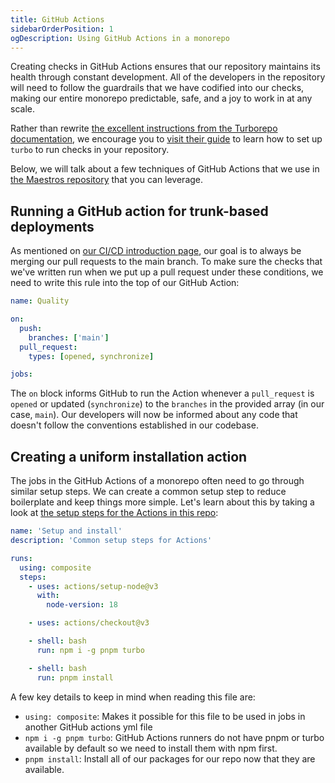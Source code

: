 ```yaml
---
title: GitHub Actions
sidebarOrderPosition: 1
ogDescription: Using GitHub Actions in a monorepo
---
```


Creating checks in GitHub Actions ensures that our repository maintains its health through constant development. All of the developers in the repository will need to follow the guardrails that we have codified into our checks, making our entire monorepo predictable, safe, and a joy to work in at any scale.

Rather than rewrite [the excellent instructions from the Turborepo documentation](https://turbo.build/repo/docs/ci/github-actions), we encourage you to [visit their guide](https://turbo.build/repo/docs/ci/github-actions) to learn how to set up `turbo` to run checks in your repository.

Below, we will talk about a few techniques of GitHub Actions that we use in [the Maestros repository](https://github.com/anthonyshew/maestros) that you can leverage.

## Running a GitHub action for trunk-based deployments

As mentioned on [our CI/CD introduction page](/monorepos/ci-cd), our goal is to always be merging our pull requests to the main branch. To make sure the checks that we've written run when we put up a pull request under these conditions, we need to write this rule into the top of our GitHub Action:

```yml filename=".github/workflows.quality.yml"
name: Quality

on:
  push:
    branches: ['main']
  pull_request:
    types: [opened, synchronize]

jobs:
```

The `on` block informs GitHub to run the Action whenever a `pull_request` is `opened` or updated (`synchronize`) to the `branches` in the provided array (in our case, `main`). Our developers will now be informed about any code that doesn't follow the conventions established in our codebase.

## Creating a uniform installation action

The jobs in the GitHub Actions of a monorepo often need to go through similar setup steps. We can create a common setup step to reduce boilerplate and keep things more simple. Let's learn about this by taking a look at [the setup steps for the Actions in this repo](https://github.com/anthonyshew/maestros/blob/main/tooling/github-actions/setup/action.yml):

```yml filename="./tooling/github-actions/setup/action.yml"
name: 'Setup and install'
description: 'Common setup steps for Actions'

runs:
  using: composite
  steps:
    - uses: actions/setup-node@v3
      with:
        node-version: 18

    - uses: actions/checkout@v3

    - shell: bash
      run: npm i -g pnpm turbo

    - shell: bash
      run: pnpm install
```

A few key details to keep in mind when reading this file are:

- `using: composite`: Makes it possible for this file to be used in jobs in another GitHub actions yml file
- `npm i -g pnpm turbo`: GitHub Actions runners do not have pnpm or turbo available by default so we need to install them with npm first.
- `pnpm install`: Install all of our packages for our repo now that they are available.
